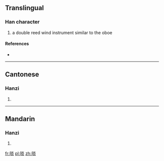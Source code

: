 {{also|嗩}}
==Translingual==

===Han character===
{{Han char|rn=30|rad=口|as=07|sn=10|four=|canj=口火月人 (RFBO)}}

# a double reed wind instrument similar to the oboe

====References====
* {{Han ref|kx=0193.051|hdz=10628.020|uh=5522|ud=21794}}

----

==Cantonese==

===Hanzi===
{{yue-hanzi|jyut=|y=so2|tra=嗩}}

# {{defn|Cantonese|sort=口07}}

----

==Mandarin==

===Hanzi===
{{cmn-hanzi|tra=嗩|pin=[[jī]] ([[ji1]]), [[suǒ]] ([[suo3]])|wg=chi<sup>1</sup>, so<sup>3</sup>}}

# {{defn|Mandarin|sort=口07}}

[[fr:唢]]
[[pl:唢]]
[[zh:唢]]